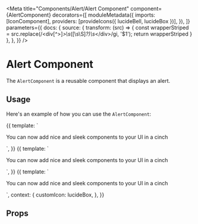 

<Meta
  title="Components/Alert/Alert Component"
  component={AlertComponent}
  decorators={[
    moduleMetadata({
      imports: [IconComponent],
      providers: [provideIcons({ lucideBell, lucideBox })],
    }),
  ]}
  parameters={{
    docs: {
      source: {
        transform: (src) => {
          const wrapperStriped = src.replace(/<div[^>]*>\s*([\s\S]*?)\s*<\/div>/gi, '$1');
          return wrapperStriped
        }
      },
    },
  }}
/>

# Alert Component

The `AlertComponent` is a reusable component that displays an alert.

## Usage

Here's an example of how you can use the `AlertComponent`:

<Canvas>
  <Story name="Default">
    {{
      template: `
        <Alert [alertTitle]="'Using ShadCn in Angular'">
          <p>
            You can now add nice and sleek components to your UI in a cinch
          </p>
        </Alert>
      `,
    }}
  </Story>

</Canvas>

<Canvas>
  <Story name="Provided icon">
    {{
      template: `
        <Alert
          [alertTitle]="'Using ShadCn in Angular'"
          [alertIconName]="'lucideBell'"
        >
          <p>
            You can now add nice and sleek components to your UI in a cinch
          </p>
        </Alert>
      `,
    }}
  </Story>
</Canvas>

<Canvas>
  <Story name="Destructive">
    {{
      template: `
        <Alert
          [alertTitle]="'Using ShadCn in Angular'"
          [variant]="'destructive'"
        >
          <p>
            You can now add nice and sleek components to your UI in a cinch
          </p>
        </Alert>
      `,
      context: {
        customIcon: lucideBox,
      },
    }}
  </Story>
</Canvas>

## Props

<ArgsTable of={AlertComponent} />

